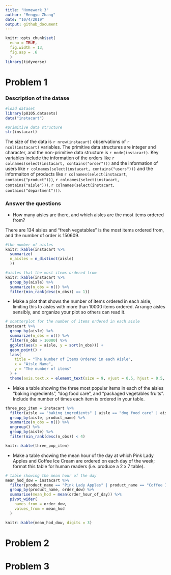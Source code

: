 ```yaml
---
title: "Homework 3"
author: "Mengyu Zhang"
date: "10/4/2019"
output: github_document
---
```


```r
knitr::opts_chunk$set(
  echo = TRUE,
  fig.width = 13,
  fig.asp = .6
  )
library(tidyverse)
```

# Problem 1

### Description of the datase

```r
#load dataset
library(p8105.datasets)
data("instacart")

#primitive data structure
str(instacart)

```

The size of the data is `r nrow(instacart)` observations of `r ncol(instacart)` variables. The primitive data structures are integer and character, and the non-primitive data structure is `r mode(instacart)`. Key variables include the information of the orders like `r colnames(select(instacart, contains("order")))` and the information of users like `r colnames(select(instacart, contains("users")))` and the informaiton of products like `r colnames(select(instacart, contains("product")))`, `r colnames(select(instacart, contains("aisle")))`, `r colnames(select(instacart, contains("department")))`.

### Answer the questions
* How many aisles are there, and which aisles are the most items ordered from?

There are 134 aisles and "fresh vegetables" is the most items ordered from, and the number of order is 150609.
```r
#the number of aisles
knitr::kable(instacart %>%
  summarize(
  n_aisles = n_distinct(aisle)
  ))

#aisles that the most items ordered from
knitr::kable(instacart %>%
  group_by(aisle) %>%
  summarize(n_obs = n()) %>% 
  filter(min_rank(desc(n_obs)) == 1))
```

* Make a plot that shows the number of items ordered in each aisle, limiting this to aisles with more than 10000 items ordered. Arrange aisles sensibly, and organize your plot so others can read it.


```r
# scatterplot for the number of items ordered in each aisle
instacart %>%
  group_by(aisle) %>%
  summarize(n_obs = n()) %>% 
  filter(n_obs > 10000) %>% 
  ggplot(aes(x = aisle, y = sort(n_obs))) + 
  geom_point() + 
  labs(
    title = "The Number of Items Ordered in each Aisle",
    x = "Aisle Name",
    y = "The number of items"
  ) + 
  theme(axis.text.x = element_text(size = 9, vjust = 0.5, hjust = 0.5, angle = 45))
```

* Make a table showing the three most popular items in each of the aisles “baking ingredients”, “dog food care”, and “packaged vegetables fruits”. Include the number of times each item is ordered in your table.

```r
three_pop_item = instacart %>%
  filter(aisle == "baking ingredients" | aisle == "dog food care" | aisle == "packaged vegetables fruits") %>% 
  group_by(aisle, product_name) %>%
  summarize(n_obs = n()) %>% 
  ungroup() %>% 
  group_by(aisle) %>% 
  filter(min_rank(desc(n_obs)) < 4) 

knitr::kable(three_pop_item)
```

* Make a table showing the mean hour of the day at which Pink Lady Apples and Coffee Ice Cream are ordered on each day of the week; format this table for human readers (i.e. produce a 2 x 7 table).

```r
# table showing the mean hour of the day
mean_hod_dow = instacart %>%
  filter(product_name == "Pink Lady Apples" | product_name == "Coffee Ice Cream") %>% 
  group_by(product_name, order_dow) %>% 
  summarise(mean_hod = mean(order_hour_of_day)) %>% 
  pivot_wider(
    names_from = order_dow,
    values_from = mean_hod
  )

knitr::kable(mean_hod_dow, digits = 3)
```


# Problem 2

# Problem 3






